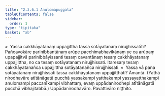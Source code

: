 ```yaml
---
title: "2.3.6.1 Anulomapuggala"
tableOfContents: false
sidebar:
  order: 1
type: "tipitaka"
basket: "ab"
---
```



<DynamicBreadcrumb />

<Division number="248">

<Paragraph number="1904">
»  Yassa cakkhāyatanaṃ uppajjittha tassa sotāyatanaṃ nirujjhissatīti?
</Paragraph>

<Paragraph number="1905">
Pañcavokāre parinibbantānaṃ arūpe pacchimabhavikānaṃ ye ca arūpaṃ upapajjitvā parinibbāyissanti tesaṃ cavantānaṃ tesaṃ cakkhāyatanaṃ uppajjittha, no ca tesaṃ sotāyatanaṃ nirujjhissati. Itaresaṃ tesaṃ cakkhāyatanañca uppajjittha sotāyatanañca nirujjhissati.
</Paragraph>

<Paragraph number="1906">
«  Yassa vā pana sotāyatanaṃ nirujjhissati tassa cakkhāyatanaṃ uppajjitthāti? Āmantā.
</Paragraph>

<Paragraph number="1907">
(Yathā nirodhavāre atītānāgatā pucchā yassakampi yatthakampi yassayatthakampi anulomampi paccanīkampi vibhattaṃ, evaṃ uppādanirodhepi atītānāgatā pucchā vibhajitabbā.)

</Paragraph>
</Division>

<Paragraph number="1908" type="center">
Uppādanirodhavāro.



</Paragraph>

<Paragraph number="1909" type="center">
Pavattivāro niṭṭhito.
</Paragraph>